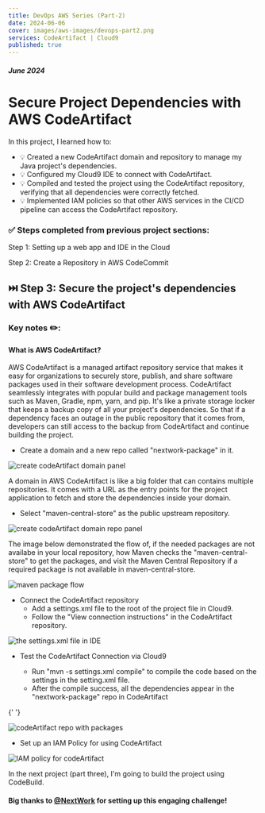 ```yaml
---
title: DevOps AWS Series (Part-2)
date: 2024-06-06
cover: images/aws-images/devops-part2.png
services: CodeArtifact | Cloud9
published: true
---
```


##### June 2024

# Secure Project Dependencies with AWS CodeArtifact

In this project, I learned how to:

-   💡 Created a new CodeArtifact domain and repository to manage my Java project's dependencies.
-   💡 Configured my Cloud9 IDE to connect with CodeArtifact.
-   💡 Compiled and tested the project using the CodeArtifact repository, verifying that all dependencies were correctly fetched.
-   💡 Implemented IAM policies so that other AWS services in the CI/CD pipeline can access the CodeArtifact repository.

### ✅ Steps completed from previous project sections:

Step 1: Setting up a web app and IDE in the Cloud

Step 2: Create a Repository in AWS CodeCommit

## ⏭️ Step 3: Secure the project's dependencies with AWS CodeArtifact

<HighlightBlock color="#f9e4ff">
    <h3>Key notes ✏️:</h3>
    <h4>What is AWS CodeArtifact?</h4>
    <p>
        AWS CodeArtifact is a managed artifact repository service that makes it
        easy for organizations to securely store, publish, and share software
        packages used in their software development process. CodeArtifact
        seamlessly integrates with popular build and package management tools
        such as Maven, Gradle, npm, yarn, and pip. It's like a private storage
        locker that keeps a backup copy of all your project's dependencies. So
        that if a dependency faces an outage in the public repository that it
        comes from, developers can still access to the backup from CodeArtifact
        and continue building the project.
    </p>
</HighlightBlock>

-   Create a domain and a new repo called "nextwork-package" in it.

<img
    src="/images/aws-images/devOps/create-domain.png"
    alt="create codeArtifact domain panel"
/>

A domain in AWS CodeArtifact is like a big folder that can contains multiple repositories. It comes with a URL as the entry points for the project application to fetch and store the dependencies inside your domain.

-   Select "maven-central-store" as the public upstream repository.

<img
    src="/images/aws-images/devOps/create-domain-repo.png"
    alt="create codeArtifact domain repo panel"
/>

The image below demonstrated the flow of, if the needed packages are not availabe in your local repository, how Maven checks the "maven-central-store" to get the packages, and visit the Maven Central Repository if a required package is not available in maven-central-store.

<img
    src="/images/aws-images/devOps/maven-package-flow.png"
    alt="maven package flow"
/>

-   Connect the CodeArtifact repository
    -   Add a settings.xml file to the root of the project file in Cloud9.
    -   Follow the "View connection instructions" in the CodeArtifact repository.

<img
    src="/images/aws-images/devOps/settings.png"
    alt="the settings.xml file in IDE"
/>

-   Test the CodeArtifact Connection via Cloud9

    -   Run "mvn -s settings.xml compile" to compile the code based on the settings in the setting.xml file.
    -   After the compile success, all the dependencies appear in the "nextwork-package" repo in CodeArtifact

{' '}

<img
    src="/images/aws-images/devOps/codeartifact-with-dependencies.png"
    alt="codeArtifact repo with packages"
/>

-   Set up an IAM Policy for using CodeArtifact

<img
    src="/images/aws-images/devOps/codeartifact-policy.png"
    alt="IAM policy for codeArtifact"
/>

In the next project (part three), I'm going to build the project using CodeBuild.

#### Big thanks to [@NextWork](https://www.nextwork.org/) for setting up this engaging challenge!
